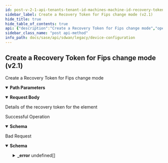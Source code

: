 ```yaml
---
id: post-v-2-1-api-tenants-tenant-id-machines-machine-id-recovery-tokens
sidebar_label: Create a Recovery Token for Fips change mode (v2.1)
hide_title: true
hide_table_of_contents: true
api: {"description":"Create a Recovery Token for Fips change mode","operationId":"post-v2.1-api-tenants-tenant_id-machines-machine_id-recovery_tokens","parameters":[{"description":"Tenant Id","in":"path","name":"tenant_id","required":true,"schema":{"description":"Tenant Id","type":"string"}},{"description":"Machine Id","in":"path","name":"machine_id","required":true,"schema":{"description":"Machine Id","type":"string"}}],"requestBody":{"content":{"application/json":{"schema":{"properties":{"id":{"description":"Id","type":"string"},"token_validity_in_hour":{"description":"Token Validity In Hour","format":"int32","type":"integer"}}}}},"description":"Details of the recovery token for the element"},"responses":{"200":{"content":{"application/json":{"schema":{"properties":{"hardware_id":{"description":"Hardware Id","type":"string"},"id":{"description":"Id","type":"string"},"ion_token":{"description":"Ion Token","type":"string"},"is_used":{"description":"Is Used","type":"boolean"},"secret_token":{"description":"Secret Token","type":"string"},"token_validity_in_hour":{"description":"Token Validity In Hour","format":"int32","type":"integer"},"valid_till_secs":{"description":"Valid Till Secs","format":"int64","type":"integer"}}}}},"description":"Successful Operation"},"400":{"content":{"application/json":{"example":{"value":{"_error":[{"code":"MACHINE_NOT_FOUND"},{"code":"FIPS_MODE_ERROR_IN_TOKEN_GENERATION"}]}},"schema":{"properties":{"_error":{"items":{"properties":{"code":{"type":"string"},"message":{"type":"string"}}},"type":"array"}}}}},"description":"Bad Request"}},"tags":["Device Configuration"],"method":"post","path":"/v2.1/api/tenants/{tenant_id}/machines/{machine_id}/recovery_tokens","jsonRequestBodyExample":{"id":"string","token_validity_in_hour":0},"info":{"contact":{},"description":"List of APIs used to manage your device software to upgrade, retrieve available software images, and upgrade status information.","title":"Device Configuration","version":"Latest"},"postman":{"name":"Create a Recovery Token for Fips change mode (v2.1)","description":{"content":"Create a Recovery Token for Fips change mode","type":"text/plain"},"url":{"path":["v2.1","api","tenants",":tenant_id","machines",":machine_id","recovery_tokens"],"host":["{{baseUrl}}"],"query":[],"variable":[{"disabled":false,"description":{"content":"(Required) Tenant Id","type":"text/plain"},"type":"any","value":"","key":"tenant_id"},{"disabled":false,"description":{"content":"(Required) Machine Id","type":"text/plain"},"type":"any","value":"","key":"machine_id"}]},"header":[{"key":"Content-Type","value":"application/json"},{"key":"Accept","value":"application/json"}],"method":"POST","body":{"mode":"raw","raw":"\"\"","options":{"raw":{"language":"json"}}}}}
sidebar_class_name: "post api-method"
info_path: docs/sase/api/sdwan/legacy/device-configuration
---
```



## Create a Recovery Token for Fips change mode (v2.1)



Create a Recovery Token for Fips change mode

<details style={{"marginBottom":"1rem"}} data-collapsed={false} open={true}><summary style={{}}><strong>Path Parameters</strong></summary><div><ul><ParamsItem className={"paramsItem"} param={{"description":"Tenant Id","in":"path","name":"tenant_id","required":true,"schema":{"description":"Tenant Id","type":"string"}}}></ParamsItem><ParamsItem className={"paramsItem"} param={{"description":"Machine Id","in":"path","name":"machine_id","required":true,"schema":{"description":"Machine Id","type":"string"}}}></ParamsItem></ul></div></details><details style={{}} data-collapsed={false} open={true}><summary style={{"textAlign":"left"}}><strong>Request Body</strong></summary><div style={{"textAlign":"left","marginLeft":"1rem"}}><div style={{"marginTop":"1rem","marginBottom":"1rem"}}>

Details of the recovery token for the element

</div></div><ul style={{"marginLeft":"1rem"}}><SchemaItem collapsible={false} name={"id"} required={false} schemaDescription={"Id"} schemaName={"string"} qualifierMessage={undefined}></SchemaItem><SchemaItem collapsible={false} name={"token_validity_in_hour"} required={false} schemaDescription={"Token Validity In Hour"} schemaName={"int32"} qualifierMessage={undefined}></SchemaItem></ul></details><div><ApiTabs><TabItem label={"200"} value={"200"}><div>

Successful Operation

</div><div><details style={{}} data-collapsed={false} open={true}><summary style={{"textAlign":"left"}}><strong>Schema</strong></summary><div style={{"textAlign":"left","marginLeft":"1rem"}}></div><ul style={{"marginLeft":"1rem"}}><SchemaItem collapsible={false} name={"hardware_id"} required={false} schemaDescription={"Hardware Id"} schemaName={"string"} qualifierMessage={undefined}></SchemaItem><SchemaItem collapsible={false} name={"id"} required={false} schemaDescription={"Id"} schemaName={"string"} qualifierMessage={undefined}></SchemaItem><SchemaItem collapsible={false} name={"ion_token"} required={false} schemaDescription={"Ion Token"} schemaName={"string"} qualifierMessage={undefined}></SchemaItem><SchemaItem collapsible={false} name={"is_used"} required={false} schemaDescription={"Is Used"} schemaName={"boolean"} qualifierMessage={undefined}></SchemaItem><SchemaItem collapsible={false} name={"secret_token"} required={false} schemaDescription={"Secret Token"} schemaName={"string"} qualifierMessage={undefined}></SchemaItem><SchemaItem collapsible={false} name={"token_validity_in_hour"} required={false} schemaDescription={"Token Validity In Hour"} schemaName={"int32"} qualifierMessage={undefined}></SchemaItem><SchemaItem collapsible={false} name={"valid_till_secs"} required={false} schemaDescription={"Valid Till Secs"} schemaName={"int64"} qualifierMessage={undefined}></SchemaItem></ul></details></div></TabItem><TabItem label={"400"} value={"400"}><div>

Bad Request

</div><div><details style={{}} data-collapsed={false} open={true}><summary style={{"textAlign":"left"}}><strong>Schema</strong></summary><div style={{"textAlign":"left","marginLeft":"1rem"}}></div><ul style={{"marginLeft":"1rem"}}><SchemaItem collapsible={true} className={"schemaItem"}><details style={{}}><summary style={{}}><strong>_error</strong><span style={{"opacity":"0.6"}}> undefined[]</span></summary><div style={{"marginLeft":"1rem"}}><SchemaItem collapsible={false} name={"code"} required={false} schemaDescription={undefined} schemaName={"string"} qualifierMessage={undefined}></SchemaItem><SchemaItem collapsible={false} name={"message"} required={false} schemaDescription={undefined} schemaName={"string"} qualifierMessage={undefined}></SchemaItem></div></details></SchemaItem></ul></details></div></TabItem></ApiTabs></div>
      
